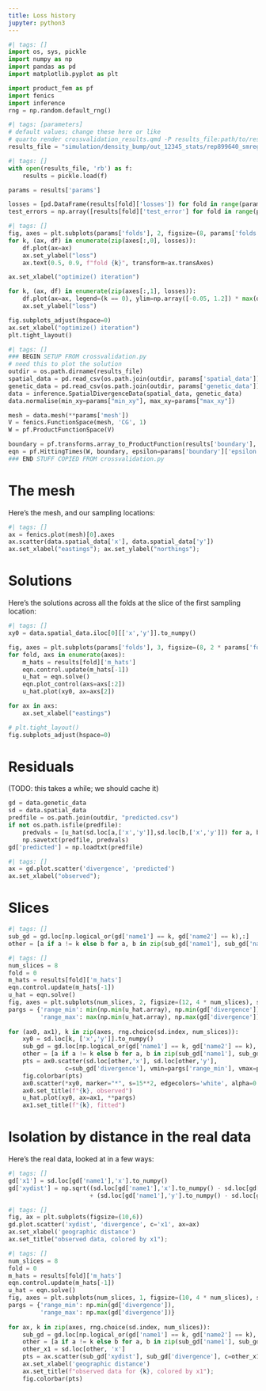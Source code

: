 ```yaml
---
title: Loss history
jupyter: python3
---
```


```python
#| tags: []
import os, sys, pickle
import numpy as np
import pandas as pd
import matplotlib.pyplot as plt

import product_fem as pf
import fenics
import inference
rng = np.random.default_rng()
```

```python
#| tags: [parameters]
# default values; change these here or like
# quarto render crossvalidation_results.qmd -P results_file:path/to/results.pkl
results_file = "simulation/density_bump/out_12345_stats/rep899640_smreg_n5_0/results.pkl"
```

```python
#| tags: []
with open(results_file, 'rb') as f:
    results = pickle.load(f)

params = results['params']

losses = [pd.DataFrame(results[fold]['losses']) for fold in range(params['folds'])]
test_errors = np.array([results[fold]['test_error'] for fold in range(params['folds'])])
```



```python
#| tags: []
fig, axes = plt.subplots(params['folds'], 2, figsize=(8, params['folds'] * 2), sharex=True)
for k, (ax, df) in enumerate(zip(axes[:,0], losses)):
    df.plot(ax=ax)
    ax.set_ylabel("loss")
    ax.text(0.5, 0.9, f"fold {k}", transform=ax.transAxes)

ax.set_xlabel("optimize() iteration")

for k, (ax, df) in enumerate(zip(axes[:,1], losses)):
    df.plot(ax=ax, legend=(k == 0), ylim=np.array([-0.05, 1.2]) * max(df.iloc[int(df.shape[0]/2):,:].max()))
    ax.set_ylabel("loss")

fig.subplots_adjust(hspace=0)
ax.set_xlabel("optimize() iteration")
plt.tight_layout()
```

```python
#| tags: []
### BEGIN SETUP FROM crossvalidation.py
# need this to plot the solution
outdir = os.path.dirname(results_file)
spatial_data = pd.read_csv(os.path.join(outdir, params['spatial_data']))
genetic_data = pd.read_csv(os.path.join(outdir, params['genetic_data']))
data = inference.SpatialDivergenceData(spatial_data, genetic_data)
data.normalise(min_xy=params["min_xy"], max_xy=params["max_xy"])

mesh = data.mesh(**params['mesh'])
V = fenics.FunctionSpace(mesh, 'CG', 1)
W = pf.ProductFunctionSpace(V)

boundary = pf.transforms.array_to_ProductFunction(results['boundary'], W)
eqn = pf.HittingTimes(W, boundary, epsilon=params['boundary']['epsilon'])
### END STUFF COPIED FROM crossvalidation.py
```

# The mesh

Here's the mesh, and our sampling locations:

```python
#| tags: []
ax = fenics.plot(mesh)[0].axes
ax.scatter(data.spatial_data['x'], data.spatial_data['y'])
ax.set_xlabel("eastings"); ax.set_ylabel("northings");
```

# Solutions

Here's the solutions across all the folds at the slice
of the first sampling location:

```python
#| tags: []
xy0 = data.spatial_data.iloc[0][['x','y']].to_numpy()

fig, axes = plt.subplots(params['folds'], 3, figsize=(8, 2 * params['folds']), sharex='col', sharey='col')
for fold, axs in enumerate(axes):
    m_hats = results[fold]['m_hats']
    eqn.control.update(m_hats[-1])
    u_hat = eqn.solve()
    eqn.plot_control(axs=axs[:2])
    u_hat.plot(xy0, ax=axs[2])

for ax in axs:
    ax.set_xlabel("eastings")

# plt.tight_layout()
fig.subplots_adjust(hspace=0)
```

# Residuals

(TODO: this takes a while; we should cache it)

```python
gd = data.genetic_data
sd = data.spatial_data
predfile = os.path.join(outdir, "predicted.csv")
if not os.path.isfile(predfile):
    predvals = [u_hat(sd.loc[a,['x','y']],sd.loc[b,['x','y']]) for a, b in zip(gd['name1'], gd['name2'])]
    np.savetxt(predfile, predvals)
gd['predicted'] = np.loadtxt(predfile)
```

```python
#| tags: []
ax = gd.plot.scatter('divergence', 'predicted')
ax.set_xlabel("observed");
```

# Slices

```python
#| tags: []
sub_gd = gd.loc[np.logical_or(gd['name1'] == k, gd['name2'] == k),:]
other = [a if a != k else b for a, b in zip(sub_gd['name1'], sub_gd['name2'])]
```

```python
#| tags: []
num_slices = 8
fold = 0
m_hats = results[fold]['m_hats']
eqn.control.update(m_hats[-1])
u_hat = eqn.solve()
fig, axes = plt.subplots(num_slices, 2, figsize=(12, 4 * num_slices), sharex=True, sharey=True)
pargs = {'range_min': min(np.min(u_hat.array), np.min(gd['divergence'])),
         'range_max': max(np.min(u_hat.array), np.max(gd['divergence']))}
         
for (ax0, ax1), k in zip(axes, rng.choice(sd.index, num_slices)):
    xy0 = sd.loc[k, ['x','y']].to_numpy()
    sub_gd = gd.loc[np.logical_or(gd['name1'] == k, gd['name2'] == k),:]
    other = [a if a != k else b for a, b in zip(sub_gd['name1'], sub_gd['name2'])]
    pts = ax0.scatter(sd.loc[other,'x'], sd.loc[other,'y'],
                c=sub_gd['divergence'], vmin=pargs['range_min'], vmax=pargs['range_max'])
    fig.colorbar(pts)
    ax0.scatter(*xy0, marker="*", s=15**2, edgecolors='white', alpha=0.6)
    ax0.set_title(f"{k}, observed")
    u_hat.plot(xy0, ax=ax1, **pargs)
    ax1.set_title(f"{k}, fitted")
```

# Isolation by distance in the real data

Here's the real data, looked at in a few ways:

```python
#| tags: []
gd['x1'] = sd.loc[gd['name1'],'x'].to_numpy()
gd['xydist'] = np.sqrt((sd.loc[gd['name1'],'x'].to_numpy() - sd.loc[gd['name2'],'x'].to_numpy())**2
                       + (sd.loc[gd['name1'],'y'].to_numpy() - sd.loc[gd['name2'],'y'].to_numpy())**2)
```

```python
#| tags: []
fig, ax = plt.subplots(figsize=(10,6))
gd.plot.scatter('xydist', 'divergence', c='x1', ax=ax)
ax.set_xlabel('geographic distance')
ax.set_title("observed data, colored by x1");
```

```python
#| tags: []
num_slices = 8
fold = 0
m_hats = results[fold]['m_hats']
eqn.control.update(m_hats[-1])
u_hat = eqn.solve()
fig, axes = plt.subplots(num_slices, 1, figsize=(10, 4 * num_slices), sharex=True, sharey=True)
pargs = {'range_min': np.min(gd['divergence']),
         'range_max': np.max(gd['divergence'])}
         
for ax, k in zip(axes, rng.choice(sd.index, num_slices)):
    sub_gd = gd.loc[np.logical_or(gd['name1'] == k, gd['name2'] == k),:]
    other = [a if a != k else b for a, b in zip(sub_gd['name1'], sub_gd['name2'])]
    other_x1 = sd.loc[other, 'x']
    pts = ax.scatter(sub_gd['xydist'], sub_gd['divergence'], c=other_x1)
    ax.set_xlabel('geographic distance')
    ax.set_title(f"observed data for {k}, colored by x1");
    fig.colorbar(pts)
```

